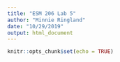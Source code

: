 ```yaml
---
title: "ESM 206 Lab 5"
author: "Minnie Ringland"
date: "10/29/2019"
output: html_document
---
```


```r
knitr::opts_chunk$set(echo = TRUE)
```


